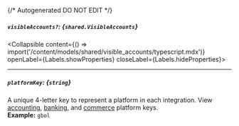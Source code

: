 {/* Autogenerated DO NOT EDIT  */}

##### `visibleAccounts?`: *{`shared.VisibleAccounts`}*
<Collapsible content={() => import('/content/models/shared/visible_accounts/typescript.mdx')} openLabel={Labels.showProperties} closeLabel={Labels.hideProperties}>
</Collapsible>

---
##### `platformKey`: *{`string`}*
A unique 4\-letter key to represent a platform in each integration. View [accounting](https://docs.codat.io/integrations/accounting/overview\#platform\-keys), [banking](https://docs.codat.io/integrations/banking/overview\#platform\-keys), and [commerce](https://docs.codat.io/integrations/commerce/overview\#platform\-keys) platform keys.
<br/>
**Example:** `gbol`


